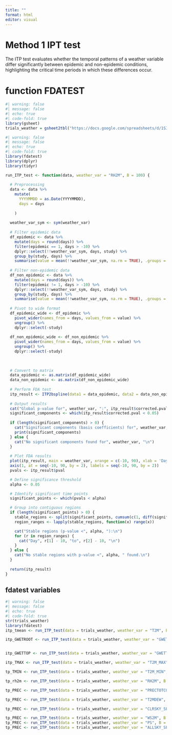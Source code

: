 ```yaml
---
title: ""
format: html
editor: visual
---
```


# Method 1 IPT test

The ITP test evaluates whether the temporal patterns of a weather variable differ significantly between epidemic and non-epidemic conditions, highlighting the critical time periods in which these differences occur.

# function FDATEST

```r
#| warning: false
#| message: false
#| echo: true
#| code-fold: true 
library(gsheet)
trials_weather = gsheet2tbl("https://docs.google.com/spreadsheets/d/1SIb-z-c2R4DiNAV8AcFAn7UPjlQe5t5bPxxl1tMdQwA/edit?usp=sharing")
```

```r
#| warning: false
#| message: false
#| echo: true
#| code-fold: true 
library(fdatest)
library(dplyr)
library(tidyr)

run_ITP_test <- function(data, weather_var = "RH2M", B = 100) {
  
  # Preprocessing
  data <- data %>%
    mutate(
      YYYYMMDD = as.Date(YYYYMMDD),
      days = days
     
    )
  
  weather_var_sym <- sym(weather_var)
  
  # Filter epidemic data
  df_epidemic <- data %>%
    mutate(days = round(days)) %>%
    filter(epidemic == 1, days > -10) %>%
    dplyr::select(!!weather_var_sym, days, study) %>%
    group_by(study, days) %>%
    summarise(value = mean(!!weather_var_sym, na.rm = TRUE), .groups = "drop")
  
  # Filter non-epidemic data
  df_non_epidemic <- data %>%
    mutate(days = round(days)) %>%
    filter(epidemic != 1, days > -10) %>%
    dplyr::select(!!weather_var_sym, days, study) %>%
    group_by(study, days) %>%
    summarise(value = mean(!!weather_var_sym, na.rm = TRUE), .groups = "drop")
  
  # Pivot to wide format
  df_epidemic_wide <- df_epidemic %>%
    pivot_wider(names_from = days, values_from = value) %>%
    ungroup() %>%
    dplyr::select(-study)
  
  df_non_epidemic_wide <- df_non_epidemic %>%
    pivot_wider(names_from = days, values_from = value) %>%
    ungroup() %>%
    dplyr::select(-study)
  
 
  
  # Convert to matrix
  data_epidemic <- as.matrix(df_epidemic_wide)
  data_non_epidemic <- as.matrix(df_non_epidemic_wide)
  
  # Perform FDA test
  itp_result <- ITP2bspline(data1 = data_epidemic, data2 = data_non_epidemic, B = B)
  
  # Output results
  cat("Global p-value for", weather_var, ":", itp_result$corrected.pval, "\n")
  significant_components <- which(itp_result$corrected.pval < 0.05)
  
  if (length(significant_components) > 0) {
    cat("Significant components (basis coefficients) for", weather_var, ":\n")
    print(significant_components)
  } else {
    cat("No significant components found for", weather_var, "\n")
  }
  
  # Plot FDA results
  plot(itp_result, main = weather_var, xrange = c(-10, 90), xlab = 'Day', xaxt = 'n')
  axis(1, at = seq(-10, 90, by = 2), labels = seq(-10, 90, by = 2))
  pvals <- itp_result$pval

  # Define significance threshold
  alpha <- 0.05

  # Identify significant time points
  significant_points <- which(pvals < alpha)

  # Group into contiguous regions
  if (length(significant_points) > 0) {
    stable_regions <- split(significant_points, cumsum(c(1, diff(significant_points) != 1)))
    region_ranges <- lapply(stable_regions, function(x) range(x))

    cat("Stable regions (p-value <", alpha, "):\n")
    for (r in region_ranges) {
      cat("Day", r[1] - 10, "to", r[2] - 10, "\n")
    }
  } else {
    cat("No stable regions with p-value <", alpha, " found.\n")
  }
  
  return(itp_result)
}
```

## fdatest variables

```r
#| warning: false
#| message: false
#| echo: true
#| code-fold: true 
str(trials_weather)
library(fdatest)
itp_tmean <- run_ITP_test(data = trials_weather, weather_var = "T2M", B = 100)

itp_GWETROOT <- run_ITP_test(data = trials_weather, weather_var = "GWETROOT", B = 100)


itp_GWETTOP <- run_ITP_test(data = trials_weather, weather_var = "GWETTOP", B = 100)

itp_TMAX <- run_ITP_test(data = trials_weather, weather_var = "T2M_MAX", B = 100)

tp_TMIN <- run_ITP_test(data = trials_weather, weather_var = "T2M_MIN", B = 100)

tp_rh2m <- run_ITP_test(data = trials_weather, weather_var = "RH2M", B = 100)

tp_PREC <- run_ITP_test(data = trials_weather, weather_var = "PRECTOTCORR", B = 100)

tp_PREC <- run_ITP_test(data = trials_weather, weather_var = "T2MDEW", B = 100)

tp_PREC <- run_ITP_test(data = trials_weather, weather_var = "CLRSKY_SFC_SW_DWN", B = 100)

tp_PREC <- run_ITP_test(data = trials_weather, weather_var = "WS2M", B = 100)
tp_PREC <- run_ITP_test(data = trials_weather, weather_var = "PS", B = 100)
tp_PREC <- run_ITP_test(data = trials_weather, weather_var = "ALLSKY_SFC_SW_DWN", B = 100)

```
